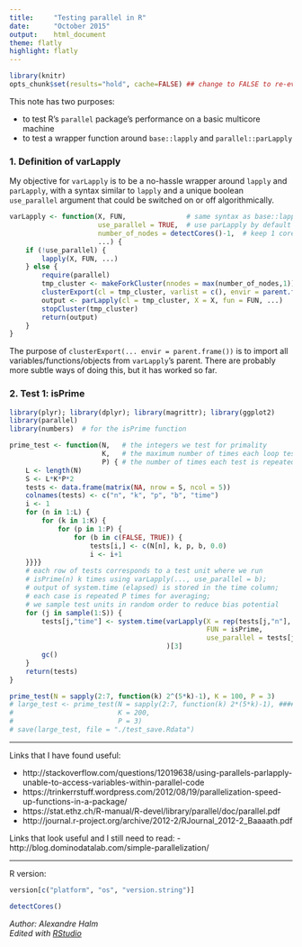 ```yaml
---
title:     "Testing parallel in R"
date:      "October 2015"
output:    html_document
theme: flatly
highlight: flatly
---
```


```r
library(knitr)
opts_chunk$set(results="hold", cache=FALSE) ## change to FALSE to re-eval whole doc
```

This note has two purposes:

- to test R's `parallel` package's performance on a basic multicore machine
- to test a wrapper function around `base::lapply` and `parallel::parLapply`

### 1. Definition of varLapply

My objective for `varLapply` is to be a no-hassle wrapper around `lapply` and `parLapply`, with a syntax similar to `lapply` and a unique boolean `use_parallel` argument that could be switched on or off algorithmically.

```r
varLapply <- function(X, FUN,               # same syntax as base::lapply
                      use_parallel = TRUE,  # use parLapply by default
                      number_of_nodes = detectCores()-1,  # keep 1 core free by default
                      ...) {
    if (!use_parallel) {
        lapply(X, FUN, ...)
    } else {
        require(parallel)
        tmp_cluster <- makeForkCluster(nnodes = max(number_of_nodes,1))
        clusterExport(cl = tmp_cluster, varlist = c(), envir = parent.frame())
        output <- parLapply(cl = tmp_cluster, X = X, fun = FUN, ...)
        stopCluster(tmp_cluster)
        return(output)
    }
}
```

The purpose of `clusterExport(... envir = parent.frame())` is to import all variables/functions/objects from `varLapply`'s parent. There are probably more subtle ways of doing this, but it has worked so far.

### 2. Test 1: isPrime

```r
library(plyr); library(dplyr); library(magrittr); library(ggplot2)
library(parallel)
library(numbers)  # for the isPrime function

prime_test <- function(N,   # the integers we test for primality
                       K,   # the maximum number of times each loop tests N
                       P) { # the number of times each test is repeated for averaging
    L <- length(N)
    S <- L*K*P*2
    tests <- data.frame(matrix(NA, nrow = S, ncol = 5))
    colnames(tests) <- c("n", "k", "p", "b", "time")
    i <- 1
    for (n in 1:L) {
        for (k in 1:K) {
            for (p in 1:P) {
                for (b in c(FALSE, TRUE)) {
                    tests[i,] <- c(N[n], k, p, b, 0.0)
                    i <- i+1
    }}}}
    # each row of tests corresponds to a test unit where we run
    # isPrime(n) k times using varLapply(..., use_parallel = b);
    # output of system.time (elapsed) is stored in the time column;
    # each case is repeated P times for averaging;
    # we sample test units in random order to reduce bias potential
    for (j in sample(1:S)) { 
        tests[j,"time"] <- system.time(varLapply(X = rep(tests[j,"n"], tests[j,"k"]),
                                                 FUN = isPrime,
                                                 use_parallel = tests[j,"b"])
                                       )[3]
        gc()
    }
    return(tests)
}
```

```r
prime_test(N = sapply(2:7, function(k) 2^(5*k)-1), K = 100, P = 3)
# large_test <- prime_test(N = sapply(2:7, function(k) 2*(5*k)-1), ########### ^^^^
#                          K = 200, 
#                          P = 3)
# save(large_test, file = "./test_save.Rdata")
```











---

Links that I have found useful:

- http://stackoverflow.com/questions/12019638/using-parallels-parlapply-unable-to-access-variables-within-parallel-code
- https://trinkerrstuff.wordpress.com/2012/08/19/parallelization-speed-up-functions-in-a-package/
- https://stat.ethz.ch/R-manual/R-devel/library/parallel/doc/parallel.pdf
- http://journal.r-project.org/archive/2012-2/RJournal_2012-2_Baaaath.pdf

Links that look useful and I still need to read:
- http://blog.dominodatalab.com/simple-parallelization/

---

R version:
```r
version[c("platform", "os", "version.string")]
```

```r
detectCores()
```

*Author: Alexandre Halm*  
*Edited with [RStudio](http://www.rstudio.com/products/RStudio/#Desk)*  